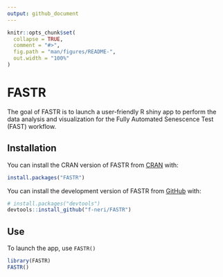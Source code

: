 ```yaml
---
output: github_document
---
```


<!-- README.md is generated from README.Rmd. Please edit that file -->

```r
knitr::opts_chunk$set(
  collapse = TRUE,
  comment = "#>",
  fig.path = "man/figures/README-",
  out.width = "100%"
)
```

# FASTR

<!-- badges: start -->
<!-- badges: end -->

The goal of FASTR is to launch a user-friendly R shiny app to perform the data analysis and visualization for the Fully Automated Senescence Test (FAST) workflow.

## Installation

You can install the CRAN version of FASTR from [CRAN](https://cran.r-project.org/) with:

``` r
install.packages("FASTR")
```

You can install the development version of FASTR from [GitHub](https://github.com/) with:

``` r
# install.packages("devtools")
devtools::install_github("f-neri/FASTR")
```

## Use

To launch the app, use `FASTR()`

```r
library(FASTR)
FASTR()
```


